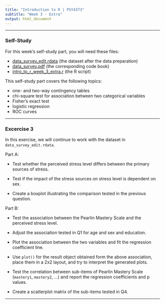 ---
title: "Introduction to R | PSY4373"
subtitle: "Week 3 - Extra"
output: html_document
---

---

### Self-Study

For this week's self-study part, you will need these files:

- [data_survey_edit.rdata](https://www.dropbox.com/s/ti8z282h15dyutx/data_survey_edit.rdata?dl=1) (the dataset after the data preparation)
- [data_survey.pdf](https://www.dropbox.com/s/kbfisevspr0sk4m/data_survey.pdf?dl=1) (the corresponding code book)
- [intro_to_r_week_3_extra.r](https://www.dropbox.com/s/cp67zexkqgxw5y2/intro_to_r_week_3_extra.r?dl=1) (the R script)

This self-study part covers the following topics:

- one- and two-way contingency tables
- chi-square test for association between two categorical variables
- Fisher's exact test
- logistic regression
- ROC curves

---

### Excercise 3

In this exercise, we will continue to work with the dataset in `data_survey_edit.rdata`.

Part A:

  - Test whether the perceived stress level differs between the primary sources of stress.

  - Test if the impact of the stress sources on stress level is dependent on sex.

  - Create a boxplot illustrating the comparison tested in the previous question.

Part B:

  - Test the association between the Pearlin Mastery Scale and the perceived stress level.

  - Adjust the association tested in Q1 for age and sex and education.

  - Plot the association between the two variables and fit the regression coefficient line.

  - Use `plot()` for the result object obtained form the above association, place them in a 2x2 layout, and try to interpret the generated plots.

  - Test the correlation between sub-items of Pearlin Mastery Scale (`mastery1`, `mastery2`, ...) and report the regression coefficients and p values.

  - Create a scatterplot matrix of the sub-items tested in Q4.

---



